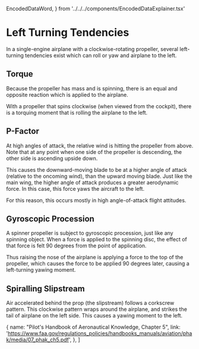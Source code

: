   EncodedDataWord,
} from '../../../components/EncodedDataExplainer.tsx'



# Left Turning Tendencies

In a single-engine airplane with a clockwise-rotating propeller, several
left-turning tendencies exist which can roll or yaw and airplane to the left.

## Torque

Because the propeller has mass and is spinning, there is an equal and opposite
reaction which is applied to the airplane.

With a propeller that spins clockwise (when viewed from the cockpit), there is a
torquing moment that is rolling the airplane to the left.

## P-Factor

At high angles of attack, the relative wind is hitting the propeller from above.
Note that at any point when one side of the propeller is descending, the other
side is ascending upside down.

This causes the downward-moving blade to be at a higher angle of attack
(relative to the oncoming wind), than the upward moving blade. Just like the
main wing, the higher angle of attack produces a greater aerodynamic force. In
this case, this force yaws the aircraft to the left.

For this reason, this occurs mostly in high angle-of-attack flight attitudes.

## Gyroscopic Procession

A spinner propeller is subject to gyroscopic procession, just like any spinning
object. When a force is applied to the spinning disc, the effect of that force
is felt 90 degrees from the point of application.

Thus raising the nose of the airplane is applying a force to the top of the
propeller, which causes the force to be applied 90 degrees later, causing a
left-turning yawing moment.

## Spiralling Slipstream

Air accelerated behind the prop (the slipstream) follows a corkscrew pattern.
This clockwise pattern wraps around the airplane, and strikes the tail of
airplane on the left side. This causes a yawing moment to the left.

  {
    name: "Pilot's Handbook of Aeronautical Knowledge, Chapter 5",
    link: 'https://www.faa.gov/regulations_policies/handbooks_manuals/aviation/phak/media/07_phak_ch5.pdf',
  },
]
